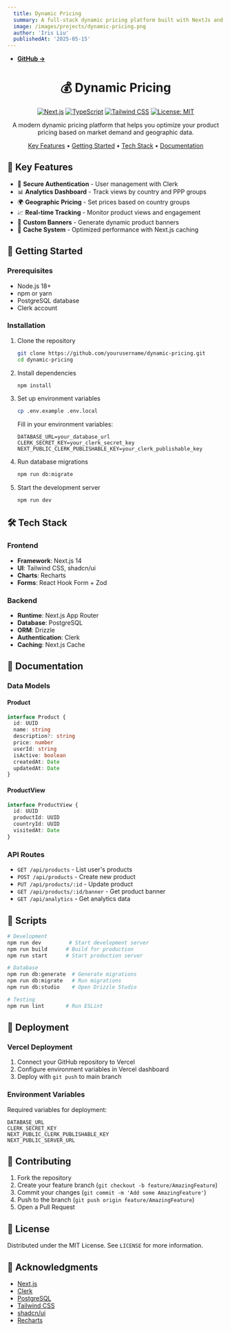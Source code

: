 ```yaml
---
  title: Dynamic Pricing
  summary: A full-stack dynamic pricing platform built with NextJs and Clerk.
  image: /images/projects/dynamic-pricing.png
  author: 'Iris Liu'
  publishedAt: '2025-05-15'
---
```


- **[GitHub ->](https://github.com/irisfaustina/dynamic-pricing)**

<div align="center">


# 💰 Dynamic Pricing

[![Next.js](https://img.shields.io/badge/Next.js-14.0-black?logo=next.js)](https://nextjs.org/)
[![TypeScript](https://img.shields.io/badge/TypeScript-5.0-blue?logo=typescript)](https://www.typescriptlang.org/)
[![Tailwind CSS](https://img.shields.io/badge/Tailwind-3.3-38B2AC?logo=tailwind-css)](https://tailwindcss.com/)
[![License: MIT](https://img.shields.io/badge/License-MIT-yellow.svg)](https://opensource.org/licenses/MIT)

A modern dynamic pricing platform that helps you optimize your product pricing based on market demand and geographic data.

[Key Features](#key-features) • [Getting Started](#getting-started) • [Tech Stack](#tech-stack) • [Documentation](#documentation)

</div>

## 🌟 Key Features

- 🔐 **Secure Authentication** - User management with Clerk
- 📊 **Analytics Dashboard** - Track views by country and PPP groups
- 🌍 **Geographic Pricing** - Set prices based on country groups
- 📈 **Real-time Tracking** - Monitor product views and engagement
- 🎨 **Custom Banners** - Generate dynamic product banners
- 🔄 **Cache System** - Optimized performance with Next.js caching

## 🚀 Getting Started

### Prerequisites

- Node.js 18+
- npm or yarn
- PostgreSQL database
- Clerk account

### Installation

1. Clone the repository
   ```bash
   git clone https://github.com/yourusername/dynamic-pricing.git
   cd dynamic-pricing
   ```

2. Install dependencies
   ```bash
   npm install
   ```

3. Set up environment variables
   ```bash
   cp .env.example .env.local
   ```
   Fill in your environment variables:
   ```env
   DATABASE_URL=your_database_url
   CLERK_SECRET_KEY=your_clerk_secret_key
   NEXT_PUBLIC_CLERK_PUBLISHABLE_KEY=your_clerk_publishable_key
   ```

4. Run database migrations
   ```bash
   npm run db:migrate
   ```

5. Start the development server
   ```bash
   npm run dev
   ```

## 🛠 Tech Stack

### Frontend
- **Framework**: Next.js 14
- **UI**: Tailwind CSS, shadcn/ui
- **Charts**: Recharts
- **Forms**: React Hook Form + Zod

### Backend
- **Runtime**: Next.js App Router
- **Database**: PostgreSQL
- **ORM**: Drizzle
- **Authentication**: Clerk
- **Caching**: Next.js Cache

## 📖 Documentation

### Data Models

#### Product
```typescript
interface Product {
  id: UUID
  name: string
  description?: string
  price: number
  userId: string
  isActive: boolean
  createdAt: Date
  updatedAt: Date
}
```

#### ProductView
```typescript
interface ProductView {
  id: UUID
  productId: UUID
  countryId: UUID
  visitedAt: Date
}
```

### API Routes

- `GET /api/products` - List user's products
- `POST /api/products` - Create new product
- `PUT /api/products/:id` - Update product
- `GET /api/products/:id/banner` - Get product banner
- `GET /api/analytics` - Get analytics data

## 🔧 Scripts

```bash
# Development
npm run dev         # Start development server
npm run build      # Build for production
npm run start      # Start production server

# Database
npm run db:generate  # Generate migrations
npm run db:migrate   # Run migrations
npm run db:studio    # Open Drizzle Studio

# Testing
npm run lint       # Run ESLint
```

## 🚀 Deployment

### Vercel Deployment

1. Connect your GitHub repository to Vercel
2. Configure environment variables in Vercel dashboard
3. Deploy with `git push` to main branch

### Environment Variables

Required variables for deployment:
```env
DATABASE_URL
CLERK_SECRET_KEY
NEXT_PUBLIC_CLERK_PUBLISHABLE_KEY
NEXT_PUBLIC_SERVER_URL
```

## 🤝 Contributing

1. Fork the repository
2. Create your feature branch (`git checkout -b feature/AmazingFeature`)
3. Commit your changes (`git commit -m 'Add some AmazingFeature'`)
4. Push to the branch (`git push origin feature/AmazingFeature`)
5. Open a Pull Request

## 📄 License

Distributed under the MIT License. See `LICENSE` for more information.

## 👏 Acknowledgments

- [Next.js](https://nextjs.org/)
- [Clerk](https://clerk.dev/)
- [PostgreSQL](https://www.postgresql.org/)
- [Tailwind CSS](https://tailwindcss.com/)
- [shadcn/ui](https://ui.shadcn.com/)
- [Recharts](https://recharts.org/)
